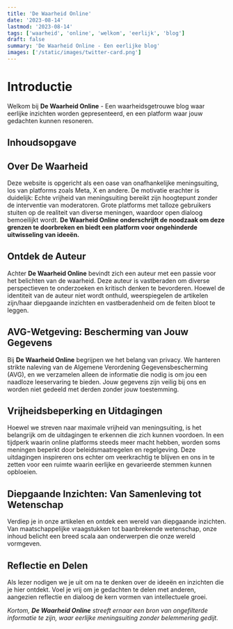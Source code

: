 ```yaml
---
title: 'De Waarheid Online'
date: '2023-08-14'
lastmod: '2023-08-14'
tags: ['waarheid', 'online', 'welkom', 'eerlijk', 'blog']
draft: false
summary: 'De Waarheid Online - Een eerlijke blog'
images: ['/static/images/twitter-card.png']
---
```


# Introductie

Welkom bij **De Waarheid Online** - Een waarheidsgetrouwe blog waar eerlijke inzichten worden gepresenteerd, en een platform waar jouw gedachten kunnen resoneren.

## Inhoudsopgave

<TOCInline toc={props.toc} exclude="Introduction" />

## Over De Waarheid

Deze website is opgericht als een oase van onafhankelijke meningsuiting, los van platforms zoals Meta, X en andere. De motivatie erachter is duidelijk: Echte vrijheid van meningsuiting bereikt zijn hoogtepunt zonder de interventie van moderatoren. Grote platforms met talloze gebruikers stuiten op de realiteit van diverse meningen, waardoor open dialoog bemoeilijkt wordt. **De Waarheid Online onderschrijft de noodzaak om deze grenzen te doorbreken en biedt een platform voor ongehinderde uitwisseling van ideeën.**

## Ontdek de Auteur

Achter **De Waarheid Online** bevindt zich een auteur met een passie voor het belichten van de waarheid. Deze auteur is vastberaden om diverse perspectieven te onderzoeken en kritisch denken te bevorderen. Hoewel de identiteit van de auteur niet wordt onthuld, weerspiegelen de artikelen zijn/haar diepgaande inzichten en vastberadenheid om de feiten bloot te leggen.

## AVG-Wetgeving: Bescherming van Jouw Gegevens

Bij **De Waarheid Online** begrijpen we het belang van privacy. We hanteren strikte naleving van de Algemene Verordening Gegevensbescherming (AVG), en we verzamelen alleen de informatie die nodig is om jou een naadloze leeservaring te bieden. Jouw gegevens zijn veilig bij ons en worden niet gedeeld met derden zonder jouw toestemming.

## Vrijheidsbeperking en Uitdagingen

Hoewel we streven naar maximale vrijheid van meningsuiting, is het belangrijk om de uitdagingen te erkennen die zich kunnen voordoen. In een tijdperk waarin online platforms steeds meer macht hebben, worden soms meningen beperkt door beleidsmaatregelen en regelgeving. Deze uitdagingen inspireren ons echter om veerkrachtig te blijven en ons in te zetten voor een ruimte waarin eerlijke en gevarieerde stemmen kunnen opbloeien.

## Diepgaande Inzichten: Van Samenleving tot Wetenschap

Verdiep je in onze artikelen en ontdek een wereld van diepgaande inzichten. Van maatschappelijke vraagstukken tot baanbrekende wetenschap, onze inhoud belicht een breed scala aan onderwerpen die onze wereld vormgeven.

## Reflectie en Delen

Als lezer nodigen we je uit om na te denken over de ideeën en inzichten die je hier ontdekt. Voel je vrij om je gedachten te delen met anderen, aangezien reflectie en dialoog de kern vormen van intellectuele groei.

*Kortom, **De Waarheid Online** streeft ernaar een bron van ongefilterde informatie te zijn, waar eerlijke meningsuiting zonder belemmering gedijt.*


[^1]: Recht op vrijheid van meningsuiting, wat is dat?
[^2]: Hoe kan men deze informatie verifiëren?
[^3]: GDPR en privacy - lasten van de consument!